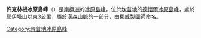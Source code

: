 {{expand|time=2014-01-02T17:17:55+00:00}}
{{unreferenced|time=2014-01-02T17:17:55+00:00}}
{{coord|68|13|S|58|27|E|source:GNIS|display=title}}

'''許克林根冰原島峰'''（{{lang-en|Kjuklingen Nunatak}}）是[[南極洲|南極洲]]的[[冰原島峰|冰原島峰]]，位於[[坎普地|坎普地]]的[[德懷爾冰原島峰|德懷爾冰原島峰]]，處於[[耶伊塔山|耶伊塔山]]以東3公里，屬於[[漢森山脈|漢森山脈]]的一部分，由[[挪威|挪威]]製圖師命名。

{{DEFAULTSORT:Kjuklingen Nunatak}}
[[Category:肯普地冰原島峰|Category:肯普地冰原島峰]]


{{KempLand-geo-stub}}